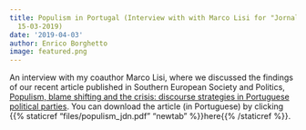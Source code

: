 ```yaml
---
title: Populism in Portugal (Interview with with Marco Lisi for "Jornal de negocios",
  15-03-2019)
date: '2019-04-03'
author: Enrico Borghetto
image: featured.png
---
```


An interview with my coauthor Marco Lisi, where we discussed the findings of our recent article published in Southern European Society and Politics, [Populism, blame shifting and the crisis: discourse strategies in Portuguese political parties](https://enricoborghetto.netlify.com/publication/sesp2019/). You can download the article (in Portuguese) by clicking {{% staticref "files/populism_jdn.pdf" "newtab" %}}here{{% /staticref %}}.

